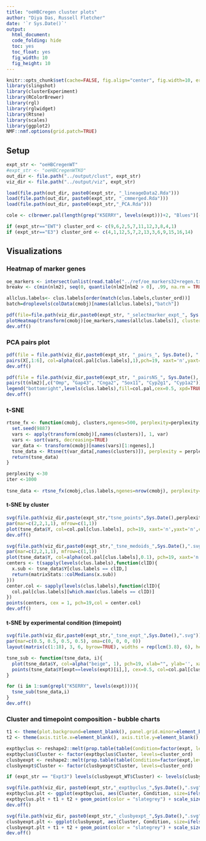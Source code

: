 ```yaml
---
title: "oeHBCregen cluster plots"
author: "Diya Das, Russell Fletcher"
date: '`r Sys.Date()`'
output:
  html_document:
  code_folding: hide
  toc: yes
  toc_float: yes
  fig_width: 10
  fig_height: 10
---
```

```r
knitr::opts_chunk$set(cache=FALSE, fig.align="center", fig.width=10, error=TRUE,message=TRUE, echo=TRUE, warning=TRUE,results="markup", eval=FALSE)
library(slingshot)
library(clusterExperiment)
library(RColorBrewer)
library(rgl)
library(rglwidget)
library(Rtsne)
library(scales)
library(ggplot2)
NMF::nmf.options(grid.patch=TRUE)
```

## Setup
```r
expt_str <- "oeHBCregenWT"
#expt_str <- "oeHBCregenWTKO"
out_dir <- file.path("../output/clust", expt_str)
viz_dir <- file.path("../output/viz", expt_str)

load(file.path(out_dir, paste0(expt_str, "_lineageData2.Rda")))
load(file.path(out_dir, paste0(expt_str, "_cmmerged.Rda")))
load(file.path(out_dir, paste0(expt_str,"_PCA.Rda")))

cole <- c(brewer.pal(length(grep("K5ERRY", levels(expt)))+2, "Blues")[-(1:2)],brewer.pal(length(grep("KO", levels(expt))), "Reds"))

if (expt_str=="EWT") cluster_ord <- c(9,6,2,5,7,11,12,3,8,4,1)
if (expt_str=="E3") cluster_ord <- c(4,1,12,5,7,2,13,3,6,9,15,16,14)


```

## Visualizations

### Heatmap of marker genes
```r
oe_markers <- intersect(unlist(read.table("../ref/oe_markers32+regen.txt")),rownames(assay(cmobj)))
breakv <- c(min(nlm2), seq(0, quantile(nlm2[nlm2 > 0], .99, na.rm = TRUE), length = 50), max(nlm2))

allclus.labels<- clus.labels[order(match(clus.labels,cluster_ord))]
batch=droplevels(colData(cmobj)[names(allclus.labels),"batch"])

pdf(file=file.path(viz_dir,paste0(expt_str, "_selectmarker_expt_", Sys.Date(), ".pdf")), width=7, height=4)
plotHeatmap(transform(cmobj)[oe_markers,names(allclus.labels)], clusterSamples=FALSE,clusterFeatures=FALSE, breaks=breakv, sampleData=data.frame(clusters=allclus.labels, expt=expt[names(allclus.labels)], batch=batch), clusterLegend=list(clusters=col.pal,expt=cole,batch=bigPalette))
dev.off()

```

### PCA pairs plot
```r
pdf(file = file.path(viz_dir,paste0(expt_str, "_pairs_", Sys.Date(), ".pdf")), width=8, height=8)
pairs(X[,1:6], col=alpha(col.pal[clus.labels],1),pch=19, xaxt='n',yaxt='n', asp=1, cex=0.5)
dev.off()

pdf(file = file.path(viz_dir,paste0(expt_str, "_pairsNS_", Sys.Date(), ".pdf")), width=8, height=8)
pairs(t(nlm2)[,c("Omp", "Gap43", "Cnga2", "Sox11", "Cyp2g1", "Cyp1a2")], col=alpha(col.pal[clus.labels[colnames(nlm2)]],1),pch=19, cex=0.5)
legend("bottomright",levels(clus.labels),fill=col.pal,cex=0.5, xpd=TRUE)
dev.off()

```
### t-SNE
```r
rtsne_fx <- function(cmobj, clusters,ngenes=500, perplexity=perplexity, max_iter=max_iter) {
  set.seed(9887)
  vars <- apply(transform(cmobj)[,names(clusters)], 1, var)
  vars <- sort(vars, decreasing=TRUE)
  var_data <- transform(cmobj)[names(vars)[1:ngenes],]
  tsne_data <- Rtsne(t(var_data[,names(clusters)]), perplexity = perplexity, max_iter = max_iter)
  return(tsne_data)
}

perplexity <-30
iter <-1000
 
tsne_data <- rtsne_fx(cmobj,clus.labels,ngenes=nrow(cmobj), perplexity=perplexity, max_iter=iter)
```
#### t-SNE by cluster
```r
svg(file.path(viz_dir,paste(expt_str,"tsne_points",Sys.Date(),perplexity,iter,".svg", sep="_")), width=3.25,height=3.25)
par(mar=c(2,2,1,1), mfrow=c(1,1))
plot(tsne_data$Y, col=col.pal[clus.labels], pch=19, xaxt='n',yaxt='n',cex=0.5,ylab="",xlab="", main=perplexity)
dev.off()

svg(file.path(viz_dir,paste0(expt_str,"_tsne_medoids_",Sys.Date(),".svg")), width=3.25,height=3.25)
par(mar=c(2,2,1,1), mfrow=c(1,1))
plot(tsne_data$Y, col=alpha(col.pal[clus.labels],0.1), pch=19, xaxt='n',yaxt='n',cex=0.5,ylab='',xlab='')
centers <- t(sapply(levels(clus.labels),function(clID){
  x.sub <- tsne_data$Y[clus.labels == clID,]
  return(matrixStats::colMedians(x.sub))
}))
center.col <- sapply(levels(clus.labels),function(clID){
  col.pal[clus.labels][which.max(clus.labels == clID)]
})
points(centers, cex = 1, pch=19,col = center.col)
dev.off()
```

#### t-SNE by experimental condition (timepoint)
```r
svg(file.path(viz_dir,paste0(expt_str,"_tsne_expt_",Sys.Date(),".svg")), width=10, height=15)
par(mar=c(0.5, 0.5, 0.5, 0.5), oma=c(0, 0, 0, 0))
layout(matrix(c(1:18), 3, 6, byrow=TRUE), widths = rep(lcm(3.8), 6), heights = rep(lcm(3.8), 3))

tsne_sub <- function(tsne_data, i){
  plot(tsne_data$Y, col=alpha("beige", 1), pch=19, xlab="", ylab='', xaxt='n', yaxt='n', cex=0.5)
  points(tsne_data$Y[expt==levels(expt)[i],], cex=0.5, col=col.pal[clus.labels[expt==levels(expt)[i]]], pch=19)
}

for (i in 1:sum(grepl("K5ERRY", levels(expt)))){
  tsne_sub(tsne_data,i)
}
dev.off()
```

### Cluster and timepoint composition - bubble charts
```r
t1 <- theme(plot.background=element_blank(), panel.grid.minor=element_blank(), panel.border=element_blank(), panel.background=element_blank(), axis.line=element_blank(),axis.ticks=element_blank(), legend.title=element_blank(), legend.background=element_blank(), axis.text.x=element_blank(), axis.text.y=element_blank(),legend.key= element_rect(fill="white"))
t2 <- theme(axis.title.x=element_blank(), axis.title.y=element_blank(),  plot.title=element_blank(),legend.text=element_blank())

exptbyclus <- reshape2::melt(prop.table(table(Condition=factor(expt, levels=rev(levels(expt))), Cluster=clus.labels), 1), value.name="Percent")
exptbyclus$Cluster <- factor(exptbyclus$Cluster, levels=cluster_ord)
clusbyexpt <- reshape2::melt(prop.table(table(Condition=factor(expt,levels=rev(levels(expt))),Cluster=factor(clus.labels, levels=cluster_ord)),2),value.name="Percent")
clusbyexpt$Cluster <- factor(clusbyexpt$Cluster, levels=cluster_ord)

if (expt_str == "Expt3") levels(clusbyexpt_WT$Cluster) <- levels(clusbyexpt_KO$Cluster) <- levels(clusbyexpt$Cluster) <- levels(exptbyclus$Cluster)<- c("HBC*1", "HBC*2", "HBC*3","GBC/MV", "INP1/2", "INP3", "iOSN","mOSN","SUS","resting/renewed HBC")

svg(file.path(viz_dir, paste0(expt_str,"_exptbyclus_",Sys.Date(),".svg")),width=12)
exptbyclus.plt <- ggplot(exptbyclus, aes(Cluster, Condition, size=ifelse(Percent==0, NA, Percent)))
exptbyclus.plt + t1 + t2 + geom_point(color = "slategrey") + scale_size_area(max_size=20, name=NULL, breaks=c(0.25, 0.5, 0.75)) + theme(panel.grid.major.x = element_blank(), panel.grid.major.y = element_line(size=0.1, color="black"))
dev.off()

svg(file.path(viz_dir, paste0(expt_str,"_clusbyexpt_",Sys.Date(),".svg")),width=12)
clusbyexpt.plt <- ggplot(clusbyexpt, aes(Cluster, Condition, size=ifelse(Percent==0, NA, Percent)))
clusbyexpt.plt + t1 + t2 + geom_point(color = "slategrey") + scale_size_area(max_size=20, name=NULL, breaks=c(0.25, 0.5, 0.75)) + theme(panel.grid.major.y = element_blank(), panel.grid.major.x = element_line(size=0.1, color="black"))
dev.off()
```